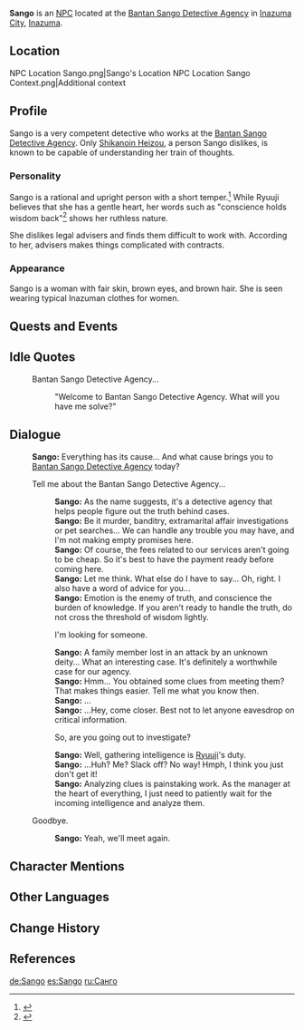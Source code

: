 {{Meta
<!-- REMOVE THIS TEMPLATE AFTER ADDING MISSING INFO -->
|missing_NPC_profile  = no
}}
{{Character Infobox
|type             = NPC
|image            = NPC Sango.png
|region           = Inazuma
|affiliation      = Bantan Sango Detective Agency
|title            = Detective
|title2           = President Sango
}}
'''Sango''' is an [[NPC]] located at the [[Bantan Sango Detective Agency]] in [[Inazuma City]], [[Inazuma]].

==Location==
<gallery>
NPC Location Sango.png|Sango's Location
NPC Location Sango Context.png|Additional context
</gallery>

==Profile==
<!-- detailed story/lore information goes here -->
Sango is a very competent detective who works at the [[Bantan Sango Detective Agency]]. Only [[Shikanoin Heizou]], a person Sango dislikes, is known to be capable of understanding her train of thoughts.

===Personality===
Sango is a rational and upright person with a short temper.<ref>{{Ref/NPC|Ryuuji}}</ref> While Ryuuji believes that she has a gentle heart, her words such as "conscience holds wisdom back"<ref>{{Ref/Quest|Bantan Sango Case File: Stealthy Trail}}</ref> shows her ruthless nature.

She dislikes legal advisers and finds them difficult to work with. According to her, advisers makes things complicated with contracts.

===Appearance===
Sango is a woman with fair skin, brown eyes, and brown hair. She is seen wearing typical Inazuman clothes for women.

==Quests and Events==
{{Quests and Events}}

==Idle Quotes==
{{Dialogue start}}
: {{DIcon|Idle}} Bantan Sango Detective Agency...
:: {{A|VO Sango 01.ogg}} "Welcome to Bantan Sango Detective Agency. What will you have me solve?"
{{Dialogue end}}

==Dialogue==
{{Dialogue start}}
:'''Sango:''' Everything has its cause... And what cause brings you to [[Bantan Sango Detective Agency]] today?
:{{DIcon}} Tell me about the Bantan Sango Detective Agency...
::'''Sango:''' As the name suggests, it's a detective agency that helps people figure out the truth behind cases.
::'''Sango:''' Be it murder, banditry, extramarital affair investigations or pet searches... We can handle any trouble you may have, and I'm not making empty promises here.
::'''Sango:''' Of course, the fees related to our services aren't going to be cheap. So it's best to have the payment ready before coming here.
::'''Sango:''' Let me think. What else do I have to say... Oh, right. I also have a word of advice for you...
::'''Sango:''' Emotion is the enemy of truth, and conscience the burden of knowledge. If you aren't ready to handle the truth, do not cross the threshold of wisdom lightly.
::{{DIcon}} I'm looking for someone.
::'''Sango:''' A family member lost in an attack by an unknown deity... What an interesting case. It's definitely a worthwhile case for our agency.
::'''Sango:''' Hmm... You obtained some clues from meeting them? That makes things easier. Tell me what you know then.
::'''Sango:''' ...
::'''Sango:''' ...Hey, come closer. Best not to let anyone eavesdrop on critical information.
::{{DIcon}} So, are you going out to investigate?
::'''Sango:''' Well, gathering intelligence is [[Ryuuji]]'s duty.
::'''Sango:''' ...Huh? Me? Slack off? No way! Hmph, I think you just don't get it!
::'''Sango:''' Analyzing clues is painstaking work. As the manager at the heart of everything, I just need to patiently wait for the incoming intelligence and analyze them.
:{{DIcon}} Goodbye.
::'''Sango:''' Yeah, we'll meet again.
{{Dialogue end}}

==Character Mentions==
{{Character Mentions}}

==Other Languages==
{{Other Languages
|default_hidden = 1
|en      = Sango
|zhs     = 珊瑚
|zhs_rm  = Shānhú
|zht     = 珊瑚
|zht_rm  = Shānhú
|ja      = {{Rubi|珊|さん|瑚|ご}}
|ja_rm   = Sango
|ko      = 산고
|ko_rm   = Sango
|es      = Sango
|fr      = Sango
|ru      = Санго
|th      = Sango
|vi      = Sango
|de      = Sango
|id      = Sango
|pt      = Sango
|tr      = Sango
|it      = Sango
}}

==Change History==
{{Change History|2.0}}

==References==
{{Reflist}}

[[de:Sango]]
[[es:Sango]]
[[ru:Санго]]